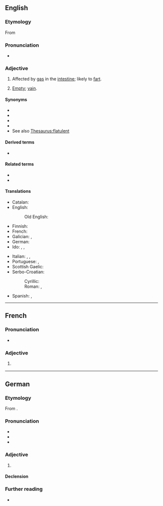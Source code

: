 ==English==

===Etymology===
{{PIE root|en|bʰleh₁|id=blow}}
From {{der|en|frm|flatulent}}

===Pronunciation===
* {{IPA|en|/ˈflætjʊlənt/}}

===Adjective===
{{en-adj}}

# Affected by [[gas]] in the [[intestine]]; likely to [[fart]].
# {{lb|en|obsolete}} [[empty|Empty]]; [[vain]].

====Synonyms====
* {{l|en|windy}}
* {{l|en|gassy}}
* {{l|en|breezy}}
* {{l|en|curmurring}}
* See also [[Thesaurus:flatulent]]

====Derived terms====
* {{l|en|flatulently}}

====Related terms====
* {{l|en|flatulence}}
* {{l|en|flatulate}}

====Translations====
{{trans-top|affected by gas in the intestine}}
* Catalan: {{t+|ca|flatulent}}
* English:
*: Old English: {{t|ang|windiġ}}
* Finnish: {{t|fi|ilmavaivainen}}
* French: {{t+|fr|flatulent}}
* Galician: {{t|gl|flatulento}}, {{t|gl|peideiro}}
* German: {{t+|de|flatulent}}
* Ido: {{t+|io|flatulenta}}, {{t+|io|flatuoza}}, {{t+|io|flatuema}}
{{trans-mid}}
* Italian: {{t|it|flatulente}}, {{t|it|flatulento|m}}, {{t|it|flatulenta|f}}
* Portuguese: {{t|pt|flatulento|m}}, {{t|pt|flatulenta|f}}
* Scottish Gaelic: {{t|gd|gaothach}}
* Serbo-Croatian: 
*: Cyrillic: {{t|sh|на̏дӯт}}
*: Roman: {{t+|sh|nȁdūt}}, {{t|sh|flatulentan}}
* Spanish: {{t|es|flatulento|m}}, {{t|es|flatulente|f}}
{{trans-bottom}}

----

==French==

===Pronunciation===
* {{fr-IPA}}

===Adjective===
{{fr-adj}}

# {{l|en|flatulent}}
#: {{syn|fr|flatueux}}

----

==German==

===Etymology===
From {{bor|de|fr|}}.

===Pronunciation===
* {{IPA|de|/flatuˈlɛnt/}}
* {{hyph|de|fla|tu|lent}}
* {{audio|de|De-flatulent.ogg|Audio}}

===Adjective===
{{de-adj|er|flatulentesten}}

# {{l|en|flatulent}}

====Declension====
{{de-decl-adj|flatulent|flatulenter|flatulentest}}

===Further reading===
* {{R:DWDS}}